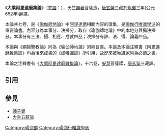 {{unreferenced|time=2017-07-30T06:39:18+00:00}}
{{佛教}}
《'''大乘阿毘達磨集論'''》（[[梵語|梵語]]：{{IAST|Mahāyānābhidharma-samuccaya}}），天竺[[無著|無著]]菩薩造，[[唐|唐]][[玄奘|玄奘]]三藏於[[永徽|永徽]]三年(公元652年)翻譯。

本論共七卷，是《[[瑜伽師地論|瑜伽師地論]]》中[[阿毘達磨|阿毘達磨]]相關內容的匯集，是[[瑜伽行唯識學派|瑜伽行唯識學派]]的重要論書。內容分為本事分、決擇分，取自《瑜伽師地論》中的本地分與攝決擇分。本事分有三法、攝、相應、成就四品；決擇分有諦、法、得、論義四品。

本論與《顯揚聖教論》同為《瑜伽師地論》的綱目書。本論及本論注釋書《阿毘達磨雜集論》均為後來成書的《成唯識論》所引用，故歷來被唯識家列為必讀之書。

本論之注釋書有《[[大乘阿毘達磨雜集論|大乘阿毘達磨雜集論]]》，十六卷，[[安慧|安慧]]菩薩糅，[[唐|唐]][[玄奘|玄奘]]三藏譯。

==引用==
{{reflist}}

==參見==
*[[師子覺|師子覺]]
*[[大乘五蘊論|大乘五蘊論]]

{{佛教小作品}}
{{China-buddhism-book-zhongguan}}
{{唯识}}

[[Category:瑜伽部|Category:瑜伽部]]
[[Category:瑜伽行唯識學派|Category:瑜伽行唯識學派]]